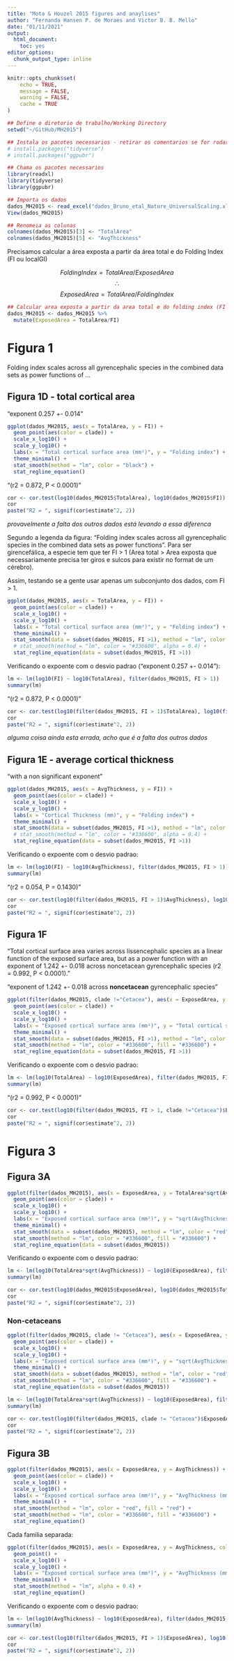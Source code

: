 ```yaml
---
title: "Mota & Houzel 2015 figures and anaylises"
author: "Fernanda Hansen P. de Moraes and Victor B. B. Mello"
date: "01/11/2021"
output: 
  html_document: 
    toc: yes
editor_options: 
  chunk_output_type: inline
---
```


```r
knitr::opts_chunk$set(
	echo = TRUE,
	message = FALSE,
	warning = FALSE,
	cache = TRUE
)
```

```r
## Define o diretorio de trabalho/Working Directory
setwd("~/GitHub/MH2015")

## Instala os pacotes necessarios - retirar os comentarios se for rodar pela primeira vez
# install.packages("tidyverse")
# install.packages("ggpubr")

## Chama os pacotes necessarios
library(readxl)
library(tidyverse)
library(ggpubr)

```

```r
## Importa os dados
dados_MH2015 <- read_excel("dados_Bruno_etal_Nature_UniversalScaling.xls")
View(dados_MH2015)

## Renomeia as colunas
colnames(dados_MH2015)[3] <- "TotalArea"
colnames(dados_MH2015)[5] <- "AvgThickness"

```

Precisamos calcular a área exposta a partir da área total e do Folding Index (FI ou localGI)

$$FoldingIndex = TotalArea/ExposedArea$$ 
$$\therefore$$
$$ExposedArea=TotalArea/FoldingIndex$$

```r
## Calcular area exposta a partir da area total e do folding index (FI ou localGI)
dados_MH2015 <- dados_MH2015 %>%
  mutate(ExposedArea = TotalArea/FI)

```

# Figura 1

Folding index scales across all gyrencephalic species in the combined data sets as power functions of ...

## Figura 1D - total cortical area

"exponent 0.257 +- 0.014"
```r
ggplot(dados_MH2015, aes(x = TotalArea, y = FI)) +
  geom_point(aes(color = clade)) +
  scale_x_log10() +
  scale_y_log10() +
  labs(x = "Total cortical surface area (mm²)", y = "Folding index") +
  theme_minimal() +
  stat_smooth(method = "lm", color = "black") +
  stat_regline_equation()
```

"(r2 = 0.872, P < 0.0001)"
```r
cor <- cor.test(log10(dados_MH2015$TotalArea), log10(dados_MH2015$FI))
cor
paste("R2 = ", signif(cor$estimate^2, 2))
```

_provavelmente a falta dos outros dados está levando a essa diferenca_

Segundo a legenda da figura: "Folding index scales across all gyrencephalic species in the combined data sets as power functions". Para ser girencefálica, a especie tem que ter FI > 1 (Area total > Area exposta que necessariamente precisa ter giros e sulcos para existir no format de um cérebro).

Assim, testando se a gente usar apenas um subconjunto dos dados, com FI > 1.

```r
ggplot(dados_MH2015, aes(x = TotalArea, y = FI)) +
  geom_point(aes(color = clade)) +
  scale_x_log10() +
  scale_y_log10() +
  labs(x = "Total cortical surface area (mm²)", y = "Folding index") +
  theme_minimal() +
  stat_smooth(data = subset(dados_MH2015, FI >1), method = "lm", color = "black") +
  # stat_smooth(method = "lm", color = "#336600", alpha = 0.4) +
  stat_regline_equation(data = subset(dados_MH2015, FI >1))
```

Verificando o expoente com o desvio padrao ("exponent 0.257 +- 0.014"):
```r
lm <- lm(log10(FI) ~ log10(TotalArea), filter(dados_MH2015, FI > 1))
summary(lm)
```

"(r2 = 0.872, P < 0.0001)"
```r
cor <- cor.test(log10(filter(dados_MH2015, FI > 1)$TotalArea), log10(filter(dados_MH2015, FI > 1)$FI))
cor
paste("R2 = ", signif(cor$estimate^2, 2))
```

_alguma coisa ainda esta errada, acho que é a falta dos outros dados_

## Figura 1E - average cortical thickness

"with a non significant exponent"
```r
ggplot(dados_MH2015, aes(x = AvgThickness, y = FI)) +
  geom_point(aes(color = clade)) +
  scale_x_log10() +
  scale_y_log10() +
  labs(x = "Cortical Thickness (mm)", y = "Folding index") +
  theme_minimal() +
  stat_smooth(data = subset(dados_MH2015, FI >1), method = "lm", color = "black") +
  # stat_smooth(method = "lm", color = "#336600", alpha = 0.4) +
  stat_regline_equation(data = subset(dados_MH2015, FI >1))
```

Verificando o expoente com o desvio padrao:
```r
lm <- lm(log10(FI) ~ log10(AvgThickness), filter(dados_MH2015, FI > 1))
summary(lm)
```

"(r2 = 0.054, P = 0.1430)"
```r
cor <- cor.test(log10(filter(dados_MH2015, FI > 1)$AvgThickness), log10(filter(dados_MH2015, FI > 1)$FI))
cor
paste("R2 = ", signif(cor$estimate^2, 2))
```

## Figura 1F

"Total cortical surface area varies across lissencephalic species as a linear function of the exposed surface area, but as a power function with an exponent of 1.242 +- 0.018 across noncetacean gyrencephalic species (r2 = 0.992, P < 0.0001)."

"exponent of 1.242 +- 0.018 across **noncetacean** gyrencephalic species"
```r
ggplot(filter(dados_MH2015, clade !="Cetacea"), aes(x = ExposedArea, y = TotalArea)) +
  geom_point(aes(color = clade)) +
  scale_x_log10() +
  scale_y_log10() +
  labs(x = "Exposed cortical surface area (mm²)", y = "Total cortical surface area (mm²)", caption = "no cetaceans added") +
  theme_minimal() +
  stat_smooth(data = subset(dados_MH2015, FI >1), method = "lm", color = "red", fill = "red") +
  stat_smooth(method = "lm", color = "#336600", fill = "#336600") +
  stat_regline_equation(data = subset(dados_MH2015, FI >1))
```

Verificando o expoente com o desvio padrao:
```r
lm <- lm(log10(TotalArea) ~ log10(ExposedArea), filter(dados_MH2015, FI > 1, clade !="Cetacea"))
summary(lm)
```

"(r2 = 0.992, P < 0.0001)"
```r
cor <- cor.test(log10(filter(dados_MH2015, FI > 1, clade !="Cetacea")$ExposedArea), log10(filter(dados_MH2015, FI > 1, clade !="Cetacea")$TotalArea))
cor
paste("R2 = ", signif(cor$estimate^2, 2))
```

# Figura 3
## Figura 3A
```r
ggplot(filter(dados_MH2015), aes(x = ExposedArea, y = TotalArea*sqrt(AvgThickness))) +
  geom_point(aes(color = clade)) +
  scale_x_log10() +
  scale_y_log10() +
  labs(x = "Exposed cortical surface area (mm²)", y = "sqrt(AvgThickness) * Total cortical surface area") +
  theme_minimal() +
  stat_smooth(data = subset(dados_MH2015), method = "lm", color = "red", fill = "red") +
  stat_smooth(method = "lm", color = "#336600", fill = "#336600") +
  stat_regline_equation(data = subset(dados_MH2015))
```

Verificando o expoente com o desvio padrao:
```r
lm <- lm(log10(TotalArea*sqrt(AvgThickness)) ~ log10(ExposedArea), filter(dados_MH2015))
summary(lm)
```

```r
cor <- cor.test(log10(dados_MH2015$ExposedArea), log10(dados_MH2015$TotalArea*sqrt(dados_MH2015$AvgThickness)))
cor
paste("R2 = ", signif(cor$estimate^2, 2))
```

### Non-cetaceans

```r
ggplot(filter(dados_MH2015, clade != "Cetacea"), aes(x = ExposedArea, y = TotalArea*sqrt(AvgThickness))) +
  geom_point(aes(color = clade)) +
  scale_x_log10() +
  scale_y_log10() +
  labs(x = "Exposed cortical surface area (mm²)", y = "sqrt(AvgThickness) * Total cortical surface area") +
  theme_minimal() +
  stat_smooth(data = subset(dados_MH2015), method = "lm", color = "red", fill = "red") +
  stat_smooth(method = "lm", color = "#336600", fill = "#336600") +
  stat_regline_equation(data = subset(dados_MH2015))
```

```r
lm <- lm(log10(TotalArea*sqrt(AvgThickness)) ~ log10(ExposedArea), filter(dados_MH2015, clade != "Cetacea"))
summary(lm)
```

```r
cor <- cor.test(log10(filter(dados_MH2015, clade != "Cetacea")$ExposedArea), log10(filter(dados_MH2015, clade != "Cetacea")$TotalArea*sqrt(filter(dados_MH2015, clade != "Cetacea")$AvgThickness)))
cor
paste("R2 = ", signif(cor$estimate^2, 2))
```

## Figura 3B
```r
ggplot(filter(dados_MH2015), aes(x = ExposedArea, y = AvgThickness)) +
  geom_point(aes(color = clade)) +
  scale_x_log10() +
  scale_y_log10() +
  labs(x = "Exposed cortical surface area (mm²)", y = "AvgThickness (mm)") +
  theme_minimal() +
  stat_smooth(method = "lm", color = "red", fill = "red") +
  stat_smooth(method = "lm", color = "#336600", fill = "#336600") +
  stat_regline_equation()

```

Cada familia separada:
```r
ggplot(filter(dados_MH2015), aes(x = ExposedArea, y = AvgThickness, color = clade, fill = clade)) +
  geom_point() +
  scale_x_log10() +
  scale_y_log10() +
  labs(x = "Exposed cortical surface area (mm²)", y = "AvgThickness (mm)") +
  theme_minimal() +
  stat_smooth(method = "lm", alpha = 0.4) +
  stat_regline_equation()
```


Verificando o expoente com o desvio padrao:
```r
lm <- lm(log10(AvgThickness) ~ log10(ExposedArea), filter(dados_MH2015, FI > 1))
summary(lm)
```

```r
cor <- cor.test(log10(filter(dados_MH2015, FI > 1)$ExposedArea), log10(filter(dados_MH2015, FI > 1)$AvgThickness))
cor
paste("R2 = ", signif(cor$estimate^2, 2))
```